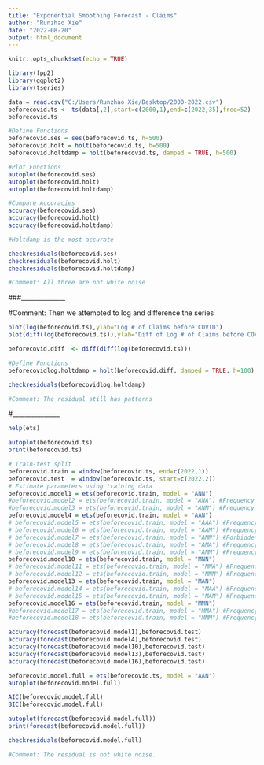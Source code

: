 ---
title: "Exponential Smoothing Forecast - Claims"
author: "Runzhao Xie"
date: "2022-08-20"
output: html_document
---

```{r setup, include=FALSE}
knitr::opts_chunk$set(echo = TRUE)
```

```{r}
library(fpp2)
library(ggplot2)
library(tseries)
```


```{r}
data = read.csv("C:/Users/Runzhao Xie/Desktop/2000-2022.csv")
beforecovid.ts <- ts(data[,2],start=c(2000,1),end=c(2022,35),freq=52)
beforecovid.ts
```

```{r}
#Define Functions
beforecovid.ses = ses(beforecovid.ts, h=500)
beforecovid.holt = holt(beforecovid.ts, h=500)
beforecovid.holtdamp = holt(beforecovid.ts, damped = TRUE, h=500)
```

```{r}
#Plot Functions
autoplot(beforecovid.ses)
autoplot(beforecovid.holt)
autoplot(beforecovid.holtdamp)
```

```{r}
#Compare Accuracies
accuracy(beforecovid.ses)
accuracy(beforecovid.holt)
accuracy(beforecovid.holtdamp)

#Holtdamp is the most accurate
```

```{r}
checkresiduals(beforecovid.ses)
checkresiduals(beforecovid.holt)
checkresiduals(beforecovid.holtdamp)

#Comment: All three are not white noise
```

###______________


#Comment: Then we attempted to log and difference the series

```{r}
plot(log(beforecovid.ts),ylab="Log # of Claims before COVID")
plot(diff(log(beforecovid.ts)),ylab="Diff of Log # of Claims before COVID")

beforecovid.diff  <- diff(diff(log(beforecovid.ts)))
```

```{r}
#Define Functions
beforecovidlog.holtdamp = holt(beforecovid.diff, damped = TRUE, h=100)
```

```{r}
checkresiduals(beforecovidlog.holtdamp)

#Comment: The residual still has patterns
```

#_______________

```{r}
help(ets)
```


```{r}
autoplot(beforecovid.ts)
print(beforecovid.ts)
```
```{r}


# Train-test split
beforecovid.train = window(beforecovid.ts, end=c(2022,1))
beforecovid.test  = window(beforecovid.ts, start=c(2022,2))
# Estimate parameters using training data
beforecovid.model1 = ets(beforecovid.train, model = "ANN")
#beforecovid.model2 = ets(beforecovid.train, model = "ANA") #Frequency too high
#beforecovid.model3 = ets(beforecovid.train, model = "ANM") #Frequency too high
beforecovid.model4 = ets(beforecovid.train, model = "AAN")
# beforecovid.model5 = ets(beforecovid.train, model = "AAA") #Frequency too high
# beforecovid.model6 = ets(beforecovid.train, model = "AAM") #Frequency too high
# beforecovid.model7 = ets(beforecovid.train, model = "AMN") #Forbidden model combination
# beforecovid.model8 = ets(beforecovid.train, model = "AMA") #Frequency too high
# beforecovid.model9 = ets(beforecovid.train, model = "AMM") #Frequency too high
beforecovid.model10 = ets(beforecovid.train, model = "MNN")
# beforecovid.model11 = ets(beforecovid.train, model = "MNA") #Frequency too high
# beforecovid.model12 = ets(beforecovid.train, model = "MNM") #Frequency too high
beforecovid.model13 = ets(beforecovid.train, model = "MAN")
# beforecovid.model14 = ets(beforecovid.train, model = "MAA") #Frequency too high
# beforecovid.model15 = ets(beforecovid.train, model = "MAM") #Frequency too high
beforecovid.model16 = ets(beforecovid.train, model = "MMN")
#beforecovid.model17 = ets(beforecovid.train, model = "MMA") #Frequency too high
#beforecovid.model18 = ets(beforecovid.train, model = "MMM") #Frequency too high
```

```{r}
accuracy(forecast(beforecovid.model1),beforecovid.test) 
accuracy(forecast(beforecovid.model4),beforecovid.test) 
accuracy(forecast(beforecovid.model10),beforecovid.test) 
accuracy(forecast(beforecovid.model13),beforecovid.test) 
accuracy(forecast(beforecovid.model16),beforecovid.test) 
```

```{r}
beforecovid.model.full = ets(beforecovid.ts, model = "AAN")
autoplot(beforecovid.model.full)
```
```{r}
AIC(beforecovid.model.full)
BIC(beforecovid.model.full)
```



```{r}
autoplot(forecast(beforecovid.model.full))
print(forecast(beforecovid.model.full))
```

```{r}
checkresiduals(beforecovid.model.full)

#Comment: The residual is not white noise.
```